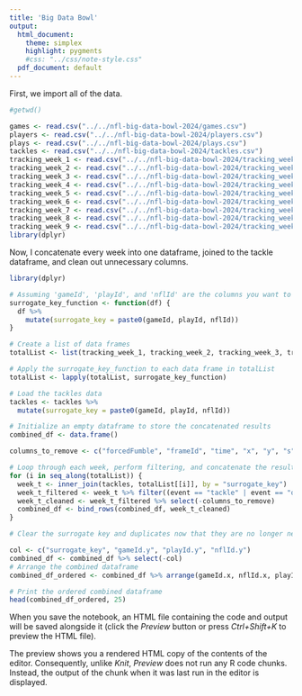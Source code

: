 ```yaml
---
title: 'Big Data Bowl'
output:
  html_document:
    theme: simplex
    highlight: pygments
    #css: "../css/note-style.css"
  pdf_document: default
---
```



First, we import all of the data.
```r
#getwd()

games <- read.csv("../../nfl-big-data-bowl-2024/games.csv")
players <- read.csv("../../nfl-big-data-bowl-2024/players.csv")
plays <- read.csv("../../nfl-big-data-bowl-2024/plays.csv")
tackles <- read.csv("../../nfl-big-data-bowl-2024/tackles.csv")
tracking_week_1 <- read.csv("../../nfl-big-data-bowl-2024/tracking_week_1.csv")
tracking_week_2 <- read.csv("../../nfl-big-data-bowl-2024/tracking_week_2.csv")
tracking_week_3 <- read.csv("../../nfl-big-data-bowl-2024/tracking_week_3.csv")
tracking_week_4 <- read.csv("../../nfl-big-data-bowl-2024/tracking_week_4.csv")
tracking_week_5 <- read.csv("../../nfl-big-data-bowl-2024/tracking_week_5.csv")
tracking_week_6 <- read.csv("../../nfl-big-data-bowl-2024/tracking_week_6.csv")
tracking_week_7 <- read.csv("../../nfl-big-data-bowl-2024/tracking_week_7.csv")
tracking_week_8 <- read.csv("../../nfl-big-data-bowl-2024/tracking_week_8.csv")
tracking_week_9 <- read.csv("../../nfl-big-data-bowl-2024/tracking_week_9.csv")
library(dplyr)

```
Now, I concatenate every week into one dataframe, joined to the tackle dataframe, and clean out unnecessary columns.
```r

library(dplyr)

# Assuming 'gameId', 'playId', and 'nflId' are the columns you want to use for the surrogate key
surrogate_key_function <- function(df) {
  df %>%
    mutate(surrogate_key = paste0(gameId, playId, nflId))
}

# Create a list of data frames
totalList <- list(tracking_week_1, tracking_week_2, tracking_week_3, tracking_week_4, tracking_week_5, tracking_week_6, tracking_week_7, tracking_week_8, tracking_week_9)

# Apply the surrogate_key_function to each data frame in totalList
totalList <- lapply(totalList, surrogate_key_function)

# Load the tackles data
tackles <- tackles %>%
  mutate(surrogate_key = paste0(gameId, playId, nflId))

# Initialize an empty dataframe to store the concatenated results
combined_df <- data.frame()

columns_to_remove <- c("forcedFumble", "frameId", "time", "x", "y", "s", "a", "dis", "o", "playDirection", "dir", "jerseyNumber", "pff_missedTackle")

# Loop through each week, perform filtering, and concatenate the results
for (i in seq_along(totalList)) {
  week_t <- inner_join(tackles, totalList[[i]], by = "surrogate_key")
  week_t_filtered <- week_t %>% filter((event == "tackle" | event == "out_of_bounds"))
  week_t_cleaned <- week_t_filtered %>% select(-columns_to_remove)
  combined_df <- bind_rows(combined_df, week_t_cleaned)
}

# Clear the surrogate key and duplicates now that they are no longer needed

col <- c("surrogate_key", "gameId.y", "playId.y", "nflId.y")
combined_df <- combined_df %>% select(-col)
# Arrange the combined dataframe
combined_df_ordered <- combined_df %>% arrange(gameId.x, nflId.x, playId.x)

# Print the ordered combined dataframe
head(combined_df_ordered, 25)


```


When you save the notebook, an HTML file containing the code and output will be saved alongside it (click the *Preview* button or press *Ctrl+Shift+K* to preview the HTML file).

The preview shows you a rendered HTML copy of the contents of the editor. Consequently, unlike *Knit*, *Preview* does not run any R code chunks. Instead, the output of the chunk when it was last run in the editor is displayed.
